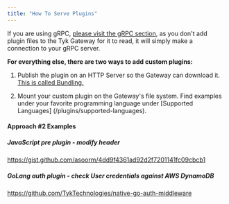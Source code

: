 ```yaml
---
title: "How To Serve Plugins"
---
```


If you are using gRPC, [please visit the gRPC section](/plugins/supported-languages/rich-plugins/grpc), as you don't add plugin files to the Tyk Gateway for it to read, it will simply make a connection to your gRPC server.

**For everything else, there are two ways to add custom plugins:**

1.  Publish the plugin on an HTTP Server so the Gateway can download it. [This is called Bundling.](/plugins/how-to-serve-plugins/plugin-bundles)

2.  Mount your custom plugin on the Gateway's file system.  Find examples under your favorite  programming language under [Supported Languages] (/plugins/supported-languages). 

#### Approach #2 Examples

##### JavaScript pre plugin -  modify header
https://gist.github.com/asoorm/4dd9f4361ad92d2f7201141fc09cbcb1

##### GoLang auth plugin - check User credentials against AWS DynamoDB
https://github.com/TykTechnologies/native-go-auth-middleware
